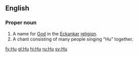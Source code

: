 ==English==
===Proper noun===
{{en-proper noun}}
#A name for [[God]] in the [[Eckankar]] [[religion]].
#A chant consisting of many people singing "Hu" together.

[[fy:Hu]]
[[gl:Hu]]
[[hi:Hu]]
[[ru:Hu]]
[[sv:Hu]]